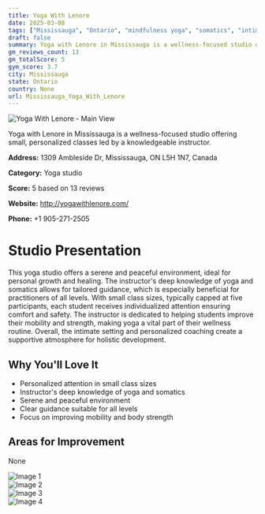 ```yaml
---
title: Yoga With Lenore
date: 2025-03-08
tags: ["Mississauga", "Ontario", "mindfulness yoga", "somatics", "intimate atmosphere", "personalized instruction", "Mississauga"]  
draft: false
summary: Yoga with Lenore in Mississauga is a wellness-focused studio offering small, personalized classes led by a knowledgeable instructor.
gm_reviews_count: 13
gm_totalScore: 5
gym_score: 3.7
city: Mississauga
state: Ontario
country: None
url: Mississauga_Yoga_With_Lenore
---
```


<div className="aspect-[16/9] relative my-8">
  <img 
    src="https://lh5.googleusercontent.com/p/AF1QipOeWBctaYUvLPHblbne_XeZCc4eUFWItM38KeWg=w1920-h1080-k-no"
    alt="Yoga With Lenore - Main View"
    className="object-cover absolute inset-0 w-full h-full rounded-lg"
  />
</div>

Yoga with Lenore in Mississauga is a wellness-focused studio offering small, personalized classes led by a knowledgeable instructor.

**Address:** 1309 Ambleside Dr, Mississauga, ON L5H 1N7, Canada

**Category:** Yoga studio

**Score:** 5 based on 13 reviews

**Website:** http://yogawithlenore.com/

**Phone:** +1 905-271-2505

# Studio Presentation

This yoga studio offers a serene and peaceful environment, ideal for personal growth and healing. The instructor's deep knowledge of yoga and somatics allows for tailored guidance, which is especially beneficial for practitioners of all levels. With small class sizes, typically capped at five participants, each student receives individualized attention ensuring comfort and safety. The instructor is dedicated to helping students improve their mobility and strength, making yoga a vital part of their wellness routine. Overall, the intimate setting and personalized coaching create a supportive atmosphere for holistic development.

## Why You'll Love It

- Personalized attention in small class sizes
- Instructor's deep knowledge of yoga and somatics
- Serene and peaceful environment
- Clear guidance suitable for all levels
- Focus on improving mobility and body strength

## Areas for Improvement

None

<div className="grid grid-cols-1 xl:grid-cols-2 gap-4 my-8">
<div className="aspect-[4/3] relative"><img src="https://lh3.googleusercontent.com/p/AF1QipMdr9Fjw78XeN8UyLLl1rx7kh7qUh6o_7q8g8Mr=w1920-h1080-k-no" alt="Image 1" className="object-cover absolute inset-0 w-full h-full rounded-lg" /></div>
<div className="aspect-[4/3] relative"><img src="https://lh5.googleusercontent.com/p/AF1QipPFibSew0-B2DeZo4w2P_r9GBa--YVn6qnc9aw9=w1920-h1080-k-no" alt="Image 2" className="object-cover absolute inset-0 w-full h-full rounded-lg" /></div>
<div className="aspect-[4/3] relative"><img src="https://lh5.googleusercontent.com/p/AF1QipNhmk1Bo-Dqxca6Q0gRCgb1Dx_NBa7vfGYw0He3=w1920-h1080-k-no" alt="Image 3" className="object-cover absolute inset-0 w-full h-full rounded-lg" /></div>
<div className="aspect-[4/3] relative"><img src="https://lh5.googleusercontent.com/p/AF1QipPd3ZDpw_ydqANepUtChxgut_ddvMdiZJnJPFh9=w1920-h1080-k-no" alt="Image 4" className="object-cover absolute inset-0 w-full h-full rounded-lg" /></div>
</div>